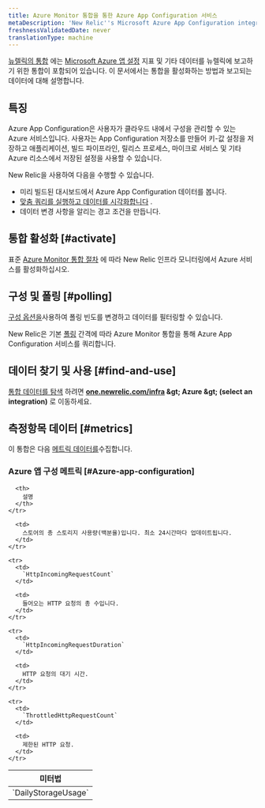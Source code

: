 ```yaml
---
title: Azure Monitor 통합을 통한 Azure App Configuration 서비스
metaDescription: 'New Relic''s Microsoft Azure App Configuration integration: what data it reports and how to enable it.'
freshnessValidatedDate: never
translationType: machine
---
```


[뉴렐릭의 통합](/docs/infrastructure/introduction-infra-monitoring) 에는 [Microsoft Azure 앱 설정](https://learn.microsoft.com/en-us/azure/azure-app-configuration/) 지표 및 기타 데이터를 뉴렐릭에 보고하기 위한 통합이 포함되어 있습니다. 이 문서에서는 통합을 활성화하는 방법과 보고되는 데이터에 대해 설명합니다.

## 특징

Azure App Configuration은 사용자가 클라우드 내에서 구성을 관리할 수 있는 Azure 서비스입니다. 사용자는 App Configuration 저장소를 만들어 키-값 설정을 저장하고 애플리케이션, 빌드 파이프라인, 릴리스 프로세스, 마이크로 서비스 및 기타 Azure 리소스에서 저장된 설정을 사용할 수 있습니다.

New Relic을 사용하여 다음을 수행할 수 있습니다.

* 미리 빌드된 대시보드에서 Azure App Configuration 데이터를 봅니다.
* [맞춤 쿼리를 실행하고 데이터를 시각화합니다](/docs/infrastructure/integrations-getting-started/getting-started/use-integration-data-new-relic-insights) .
* 데이터 변경 사항을 알리는 경고 조건을 만듭니다.

## 통합 활성화 [#activate]

표준 [Azure Monitor 통합 절차](/docs/infrastructure/microsoft-azure-integrations/azure-integrations-list/azure-monitor) 에 따라 New Relic 인프라 모니터링에서 Azure 서비스를 활성화하십시오.

## 구성 및 폴링 [#polling]

[구성 옵션을](/docs/infrastructure/microsoft-azure-integrations/azure-integrations-list/azure-monitor/#settings)사용하여 폴링 빈도를 변경하고 데이터를 필터링할 수 있습니다.

New Relic은 기본 [폴링](/docs/infrastructure/microsoft-azure-integrations/azure-integrations-list/azure-monitor/#settings) 간격에 따라 Azure Monitor 통합을 통해 Azure App Configuration 서비스를 쿼리합니다.

## 데이터 찾기 및 사용 [#find-and-use]

[통합 데이터를 탐색](/docs/infrastructure/integrations/find-use-infrastructure-integration-data) 하려면 <DNT>**[one.newrelic.com/infra](https://one.newrelic.com/infra) &amp;gt; Azure &amp;gt; (select an integration)**</DNT> 로 이동하세요.

## 측정항목 데이터 [#metrics]

이 통합은 다음 [메트릭 데이터를](/docs/infrastructure/integrations-getting-started/getting-started/understand-integration-data-data-types#metric)수집합니다.

### Azure 앱 구성 메트릭 [#Azure-app-configuration]

<table>
  <thead>
    <tr>
      <th style={{ width: "300px" }}>
        미터법
      </th>

      <th>
        설명
      </th>
    </tr>
  </thead>

  <tbody>
    <tr>
      <td>
        `DailyStorageUsage`
      </td>

      <td>
        스토어의 총 스토리지 사용량(백분율)입니다. 최소 24시간마다 업데이트됩니다.
      </td>
    </tr>

    <tr>
      <td>
        `HttpIncomingRequestCount`
      </td>

      <td>
        들어오는 HTTP 요청의 총 수입니다.
      </td>
    </tr>

    <tr>
      <td>
        `HttpIncomingRequestDuration`
      </td>

      <td>
        HTTP 요청의 대기 시간.
      </td>
    </tr>

    <tr>
      <td>
        `ThrottledHttpRequestCount`
      </td>

      <td>
        제한된 HTTP 요청.
      </td>
    </tr>
  </tbody>
</table>